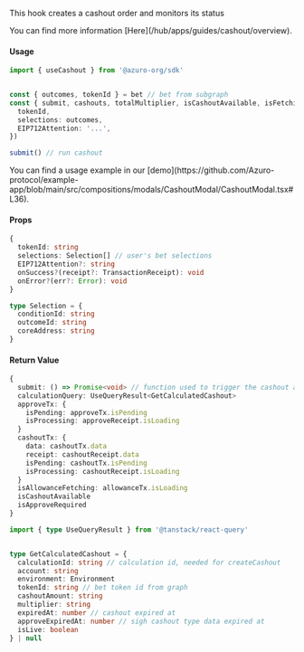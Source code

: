 
This hook creates a cashout order and monitors its status

<Callout type="info">
  You can find more information [Here](/hub/apps/guides/cashout/overview).
</Callout>

#### Usage

```ts {4, 6, 7}
import { useCashout } from '@azuro-org/sdk'


const { outcomes, tokenId } = bet // bet from subgraph
const { submit, cashouts, totalMultiplier, isCashoutAvailable, isFetching } = useCashout({
  tokenId,
  selections: outcomes,
  EIP712Attention: '...',
})

submit() // run cashout
```

<Callout type="info">
  You can find a usage example in our [demo](https://github.com/Azuro-protocol/example-app/blob/main/src/compositions/modals/CashoutModal/CashoutModal.tsx#L36).
</Callout>

#### Props

```ts
{
  tokenId: string
  selections: Selection[] // user's bet selections
  EIP712Attention?: string
  onSuccess?(receipt?: TransactionReceipt): void
  onError?(err?: Error): void
}
```

```ts
type Selection = {
  conditionId: string
  outcomeId: string
  coreAddress: string
}
```

#### Return Value

```ts
{
  submit: () => Promise<void> // function used to trigger the cashout action or token spending approval
  calculationQuery: UseQueryResult<GetCalculatedCashout>
  approveTx: {
    isPending: approveTx.isPending
    isProcessing: approveReceipt.isLoading
  }
  cashoutTx: {
    data: cashoutTx.data
    receipt: cashoutReceipt.data
    isPending: cashoutTx.isPending
    isProcessing: cashoutReceipt.isLoading
  }
  isAllowanceFetching: allowanceTx.isLoading
  isCashoutAvailable
  isApproveRequired
}
```

```ts
import { type UseQueryResult } from '@tanstack/react-query'


type GetCalculatedCashout = {
  calculationId: string // calculation id, needed for createCashout
  account: string
  environment: Environment
  tokenId: string // bet token id from graph
  cashoutAmount: string
  multiplier: string
  expiredAt: number // cashout expired at
  approveExpiredAt: number // sigh cashout type data expired at
  isLive: boolean
} | null
```
